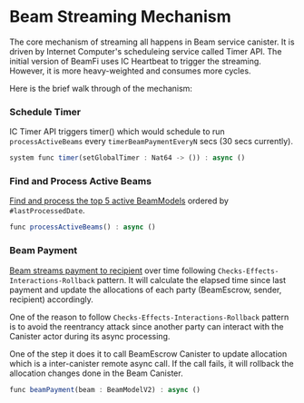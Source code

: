 # Beam Streaming Mechanism

The core mechanism of streaming all happens in Beam service canister. It is driven by Internet Computer's scheduleing service called Timer API.
The initial version of BeamFi uses IC Heartbeat to trigger the streaming. However, it is more heavy-weighted and consumes more cycles.

Here is the brief walk through of the mechanism:

 
<Steps>
 
### Schedule Timer
 
IC Timer API triggers timer() which would schedule to run `processActiveBeams` every `timerBeamPaymentEveryN` secs (30 secs currently).

```js
system func timer(setGlobalTimer : Nat64 -> ()) : async ()
```

### Find and Process Active Beams

[Find and process the top 5 active BeamModels](https://github.com/BeamFi/BeamFiProtocol/blob/23101f93860397a4360aac7d4a4ac2bcf6e8f32d/backend/service/Beam.mo#L178) ordered by `#lastProcessedDate`.

```js
func processActiveBeams() : async ()
```

### Beam Payment

[Beam streams payment to recipient](https://github.com/BeamFi/BeamFiProtocol/blob/23101f93860397a4360aac7d4a4ac2bcf6e8f32d/backend/service/Beam.mo#L200) over time following `Checks-Effects-Interactions-Rollback` pattern.
It will calculate the elapsed time since last payment and update the allocations of each party (BeamEscrow, sender, recipient) accordingly.

One of the reason to follow `Checks-Effects-Interactions-Rollback` pattern is to avoid the reentrancy attack since another party can interact with the Canister actor during its async processing.

One of the step it does it to call BeamEscrow Canister to update allocation which is a inter-canister remote async call.
If the call fails, it will rollback the allocation changes done in the Beam Canister.

```js
func beamPayment(beam : BeamModelV2) : async ()
```

</Steps>
